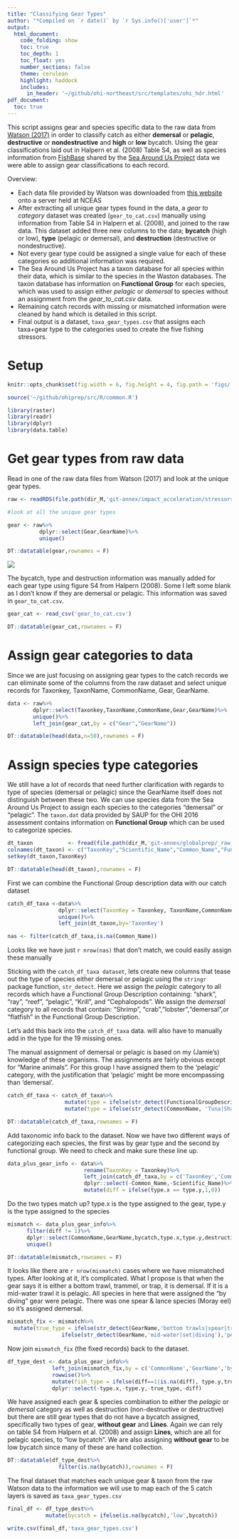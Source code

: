 ```yaml
---
title: "Classifying Gear Types"
author: "*Compiled on `r date()` by `r Sys.info()['user']`*"
output: 
  html_document:
    code_folding: show
    toc: true
    toc_depth: 1
    toc_float: yes
    number_sections: false
    theme: cerulean
    highlight: haddock
    includes: 
      in_header: '~/github/ohi-northeast/src/templates/ohi_hdr.html'
pdf_document:
  toc: true
---
```


This script assigns gear and species specific data to the raw data from [Watson (2017)](https://www.nature.com/articles/sdata201739) in order to classify catch as either **demersal** or **pelagic**, **destructive** or **nondestructive** and **high** or **low** bycatch. Using the gear classifications laid out in Halpern et al. (2008) Table S4, as well as species information from [FishBase](http://www.fishbase.org/search.php) shared by the [Sea Around Us Project](http://www.seaaroundus.org/) data we were able to assign gear classifications to each record.

Overview:

- Each data file provided by Watson was downloaded from [this website](http://metadata.imas.utas.edu.au/geonetwork/srv/eng/metadata.show?uuid=c1fefb3d-7e37-4171-b9ce-4ce4721bbc78) onto a server held at NCEAS
- After extracting all unique gear types found in the data, a *gear to category* dataset was created (`gear_to_cat.csv`) manually using information from Table S4 in Halpern et al. (2008), and joined to the raw data. This dataset added three new columns to the data; **bycatch** (high or low), **type** (pelagic or demersal), and **destruction** (destructive or nondestructive). 
- Not every gear type could be assigned a single value for each of these categories so additional information was required.
- The Sea Around Us Project has a taxon database for all species within their data, which is similar to the species in the Waston databases. The taxon database has information on **Functional Group** for each species, which was used to assign either *pelagic* or *demersal* to species without an assignment from the *gear_to_cat.csv* data.
- Remaining catch records with missing or mismatched information were cleaned by hand which is detailed in this script.
- Final output is a dataset, `taxa_gear_types.csv` that assigns each taxa+gear type to the categories used to create the five fishing stressors.


# Setup
```r

knitr::opts_chunk$set(fig.width = 6, fig.height = 4, fig.path = 'figs/',message = FALSE, warning = FALSE)

source('~/github/ohiprep/src/R/common.R')

library(raster)
library(readr)
library(dplyr)
library(data.table)

```

# Get gear types from raw data

Read in one of the raw data files from Watson (2017) and look at the unique gear types.

```r

raw <- readRDS(file.path(dir_M,'git-annex/impact_acceleration/stressors/comm_fish/data/catch/CatchPublic1014.rds'))

#look at all the unique gear types

gear <- raw%>%
          dplyr::select(Gear,GearName)%>%
          unique()

DT::datatable(gear,rownames = F)
```

![](figs/GearTypeClassifications.png)

The bycatch, type and destruction information was manually added for each gear type using figure S4 from Halpern (2008). Some I left some blank as I don't know if they are demersal or pelagic. This information was saved in `gear_to_cat.csv`.


```r

gear_cat <- read_csv('gear_to_cat.csv')

DT::datatable(gear_cat,rownames = F)

```

# Assign gear categories to data

Since we are just focusing on assigning gear types to the catch records we can eliminate some of the columns from the raw dataset and select unique records for Taxonkey, TaxonName, CommonName, Gear, GearName.

```r

data <- raw%>%
        dplyr::select(Taxonkey,TaxonName,CommonName,Gear,GearName)%>%
        unique()%>%
        left_join(gear_cat,by = c("Gear","GearName"))

DT::datatable(head(data,n=50),rownames = F)

```

# Assign species type categories

We still have a lot of records that need further clarification with regards to type of species (demersal or pelagic) since the GearName itself does not distinguish between these two. We can use species data from the Sea Around Us Project to assign each species to the categories "demersal" or "pelagic". The `taxon.dat` data provided by SAUP for the OHI 2016 assessment contains information on **Functional Group** which can be used to categorize species.

```r

dt_taxon           <- fread(file.path(dir_M,'git-annex/globalprep/_raw_data/SAUP/d2016/Data/SeaAroundUs/taxon.dat'), sep=";", header = FALSE)
colnames(dt_taxon) <- c("TaxonKey","Scientific_Name","Common_Name","FunctionalGroupDescription")
setkey(dt_taxon,TaxonKey)

DT::datatable(head(dt_taxon),rownames = F)
```

First we can combine the Functional Group description data with our catch dataset
```r

catch_df_taxa <-data%>%
                dplyr::select(TaxonKey = Taxonkey, TaxonName,CommonName)%>%
                unique()%>%
                left_join(dt_taxon,by='TaxonKey')

nas <- filter(catch_df_taxa,is.na(Common_Name))
```

Looks like we have just `r nrow(nas)` that don't match, we could easily assign these manually

Sticking with the `catch_df_taxa dataset`, lets create new columns that tease out the type of species either demersal or pelagic using the `stringr` package function, `str_detect`. Here we assign the *pelagic* category to all records which have a Functional Group Description containing: "shark", "ray", "reef", "pelagic", "Krill", and "Cephalopods". We assign the *demersal* category to all records that contain: "Shrimp", "crab","lobster","demersal",or "flatfish" in the Functional Group Description.

Let's add this back into the `catch_df_taxa` data. will also have to manually add in the type for the 19 missing ones. 

The manual assignment of demersal or pelagic is based on my (Jamie's) knowledge of these organisms. The assignments are fairly obvious except for "Marine animals". For this group I have assigned them to the 'pelagic' category, with the justification that 'pelagic' might be more encompassing than 'demersal'.

```r

catch_df_taxa <- catch_df_taxa%>%
                  mutate(type = ifelse(str_detect(FunctionalGroupDescription, "shark|ray|reef|pelagic|Krill|Cephalopods"), "pelagic", ifelse(str_detect(FunctionalGroupDescription, "Shrimp|crab|lobster|demersal|flatfish"),"demersal", NA)))%>%
                  mutate(type = ifelse(str_detect(CommonName, 'Tuna|Shark|sharks|Herring|Corvina|Cartilaginous fishes|animals'),'pelagic',                                  ifelse(str_detect(CommonName,'decapods|cucumbers|cockles|Mollusca|molluscs|Sea stars|Starfishes|lobster|urchins'),'demersal',type)))

DT::datatable(catch_df_taxa,rownames = F)

```

Add taxonomic info back to the dataset. Now we have two different ways of categorizing each species, the first was by gear type and the second by functional group. We need to check and make sure these line up.

```r
data_plus_gear_info <- data%>%
                        rename(TaxonKey = Taxonkey)%>%
                        left_join(catch_df_taxa,by = c('TaxonKey','CommonName','TaxonName'))%>%
                        dplyr::select(-Common_Name,-Scientific_Name)%>%
                        mutate(diff = ifelse(type.x == type.y,1,0))

```

Do the two types match up? type.x is the type assigned to the gear, type.y is the type assigned to the species

```r

mismatch <- data_plus_gear_info%>%
      filter(diff != 1)%>%
      dplyr::select(CommonName,GearName,bycatch,type.x,type.y,destruction,diff)%>%
      unique()

DT::datatable(mismatch,rownames = F)

```

It looks like there are `r nrow(mismatch)` cases where we have mismatched types. After looking at it, it's complicated. What I propose is that when the gear says it is either a bottom trawl, trammel, or trap, it is demersal. If it is a mid-water trawl it is pelagic. All species in here that were assigned the "by diving" gear were pelagic. There was one spear & lance species (Moray eel) so it's assigned demersal.

```r
mismatch_fix <- mismatch%>%
  mutate(true_type = ifelse(str_detect(GearName,'bottom trawls|spear|trap|explosives|beach')|str_detect(CommonName, 'crab|shrimp|lobster|lizardfish|prawn|Cods|crustaceans|guitarfish|squillid|moray|Lizard'),'demersal',
                 ifelse(str_detect(GearName,'mid-water|set|diving'),'pelagic','pelagic')))

```

Now join `mismatch_fix` (the fixed records) back to the dataset.

```r

df_type_dest <- data_plus_gear_info%>%
              left_join(mismatch_fix,by = c('CommonName','GearName','bycatch','type.y','type.x','destruction','diff'))%>%
              rowwise()%>%
              mutate(fish_type = ifelse(diff==1|is.na(diff), type.y,true_type))%>%#if the types match, assign it that type. if diff is NA, this means type.x is na so assign type.y, otherwise it should have true_type already defined
              dplyr::select(-type.x,-type.y,-true_type,-diff)

```

We have assigned each gear & species combination to either the *pelagic* or *demersal* category as well as destruction (non-destructive or destructive) but there are still gear types that do not have a bycatch assigned, specifically two types of gear, **without gear** and **Lines**. Again we can rely on table S4 from Halpern et al. (2008) and assign **Lines**, which are all for pelagic species, to "low bycatch". We are also assigning **without gear** to be low bycatch since many of these are hand collection.

```r

DT::datatable(df_type_dest%>%
                filter(is.na(bycatch)),rownames = F)

```

The final dataset that matches each unique gear & taxon from the raw Watson data to the information we will use to map each of the 5 catch layers is saved as `taxa_gear_types.csv`

```r

final_df <- df_type_dest%>%
            mutate(bycatch = ifelse(is.na(bycatch),'low',bycatch))

write.csv(final_df,'taxa_gear_types.csv')

```



